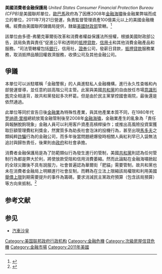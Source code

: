 {{Infobox Government agency
|agency_name     = 消費者金融保護局 <br>U.S. Consumer Financial Protection Bureau
|nativename      = CFPB
|seal            = CFPB seal.png
|seal_width      = 
|seal_caption    =
|logo            = CFPB logo.svg
|formed          = 2011/7/21（{{age in years and days|2011|7|21|age=no}}）
|jurisdiction    = 美國金融機構
|headquarters    = {{flag|US}}[[華盛頓特區|華盛頓特區]]
|employees       = 
|budget          =
|chief1_name     = 
|chief1_position = 
|website         = [http://www.consumerfinance.gov/ consumerfinance.gov]
|footnotes       =
}}
'''美國消費者金融保護局''' ''United States Consumer Financial Protection Bureau (CFPB) ''是美國聯邦單位，[[歐巴馬|歐巴馬]]政府為了因應2008年[[金融海嘯|金融海嘯]]後金融業弊端而成立的單位，2011年7月21日營運，負責監督管理資產100億美元以上的美國金融機構。經費由美國聯邦儲備局提供，隸屬[[美國財政部|美國財政部]]管轄。<ref name=NUcfbhwp>{{cite web|url=http://blogs.reuters.com/financial-regulatory-forum/2010/09/14/factbox-new-us-consumer-financial-bureau-has-wide-powers/|title=FACTBOX-New US consumer financial bureau has wide powers|accessdate=2011-02-10|date=2010-09-14|publisher=[[Reuters|Reuters]]|author=Warren, Elizabeth|archive-date=2011-07-15|archive-url=https://web.archive.org/web/20110715175605/http://blogs.reuters.com/financial-regulatory-forum/2010/09/14/factbox-new-us-consumer-financial-bureau-has-wide-powers/|dead-url=no}}</ref>

該單位由多德-弗蘭克華爾街改革和消費者權益保護法所授權，根據美國財政部公告，該局負責與責任“促進公平和透明的[[抵押貸款|抵押貸款]]，[[信用卡|信用卡]]和其他消費金融產品和服務。“司法管轄權包括[[銀行|銀行]]，信用社，[[證券|證券]]公司，發薪日貸款，[[抵押貸款|抵押貸款]]服務業務，取消抵押品贖回權救濟服務，收債公司及其他金融公司。

==爭議==
本單位可以派駐暱稱「金融警察」的人員進駐私人金融機構，進行永久性查帳和內部營運督導，並任意約談高階公司主管。此案與美國[[共和黨_(美國)|共和黨]]的自由放任市場[[意識形態|意識形態]]完全相違背，故共和黨發起多次杯葛。但是由於民主黨掌控國會兩院，最後還是依然通過。

此單位等同於宣告日後[[金融業|金融業]]為特殊性產業，與其他產業本質不同，在1980年代[[罗纳德·里根|罗纳德·里根]]總統放寬金融管制後至2008年[[金融海嘯|金融海嘯]]，金融業產生的亂象為「責任與報酬脫鉤現象」金融人員可以利用客戶資產高槓桿操作；或推出高風險投資案獲取巨額管理費紅利獎金，然實質多為助長社會泡沫的投機行為，甚至出現[[馬多夫|馬多夫]]之類純粹[[詐騙|詐騙]]行為的金融公司，而多年後當問題總爆發時相關人員紅利早已入袋無法追討與歸咎責任，後果則由[[政府|政府]]和社會承擔。

消費者金融保護局是為了防範類似行為發生進行的管制，美國[[共和黨_(美國)|共和黨]]則認為任何管制行為都是弊大於利，將使放款受阻和信用消費萎縮。然而此論點在金融海嘯掀起的全球災難後不具有說服力，社會普遍認為華爾街「肥貓」需要管制，故共和黨也未在消費者金融局上明顯進行社會反制，而轉為在立法上限縮該局權限和利用美國[[舉債上限|舉債上限]]到期需要提升的事件為籌碼，要求消減民主黨政府預算（包含該局預算）等方向來抵制。<ref>{{Cite web |url=http://udn.com/NEWS/WORLD/WOR6/6458869.shtml |title=金融警察出動 |access-date=2011-07-14 |archive-date=2011-07-17 |archive-url=https://web.archive.org/web/20110717112740/http://udn.com/NEWS/WORLD/WOR6/6458869.shtml |dead-url=no }}</ref>

== 参考文献 ==
{{Reflist|1}}

== 参见 ==
* [[汽車沙皇|汽車沙皇]]

[[Category:美国联邦政府行政机构|Category:美国联邦政府行政机构]]
[[Category:金融危機|Category:金融危機]]
[[Category:次級房屋信貸危機|Category:次級房屋信貸危機]]
[[Category:金融市場|Category:金融市場]]
[[Category:2011年美國|Category:2011年美國]]
